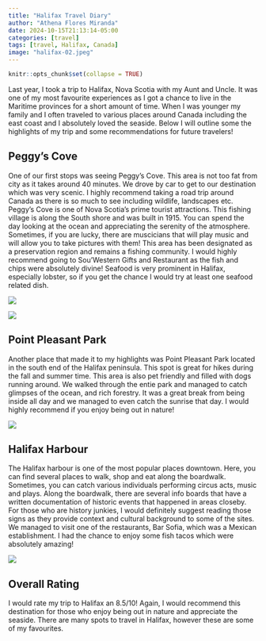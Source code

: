 ```yaml
---
title: "Halifax Travel Diary"
author: "Athena Flores Miranda"
date: 2024-10-15T21:13:14-05:00
categories: [travel]
tags: [travel, Halifax, Canada]
image: "halifax-02.jpeg"
---
```


```r
knitr::opts_chunk$set(collapse = TRUE)
```

Last year, I took a trip to Halifax, Nova Scotia with my Aunt and Uncle. It was one of my most favourite experiences as I got a chance to live in the Maritime provinces for a short amount of time. When I was younger my family and I often traveled to various places around Canada including the east coast and I absolutely loved the seaside. Below I will outline some the highlights of my trip and some recommendations for future travelers! 

## Peggy's Cove

One of our first stops was seeing Peggy's Cove. This area is not too fat from city as it takes around 40 minutes. We drove by car to get to our destination which was very scenic. I highly recommend taking a road trip around Canada as there is so much to see including wildlife, landscapes etc. Peggy's Cove is one of Nova Scotia's prime tourist attractions. This fishing village is along the South shore and was built in 1915. You can spend the day looking at the ocean and appreciating the serenity of the atmosphere. Sometimes, if you are lucky, there are muscicians that will play music and will allow you to take pictures with them! This area has been designated as a preservation region and remains a fishing community. I would highly recommend going to Sou'Western Gifts and Restaurant as the fish and chips were absolutely divine! Seafood is very prominent in Halifax, especially lobster, so if you get the chance I would try at least one seafood related dish. 

![](halifax-01.jpeg)


![](halifax-02.jpeg)

## Point Pleasant Park 

Another place that made it to my highlights was Point Pleasant Park located in the south end of the Halifax peninsula. This spot is great for hikes during the fall and summer time. This area is also pet friendly and filled with dogs running around. We walked through the entie park and managed to catch glimpses of the ocean, and rich forestry. It was a great break from being inside all day and we managed to even catch the sunrise that day. I would highly recommend if you enjoy being out in nature!

![](halifax-03.jpeg)



## Halifax Harbour 

The Halifax harbour is one of the most popular places downtown. Here, you can find several places to walk, shop and eat along the boardwalk. Sometimes, you can catch various individuals performing circus acts, music and plays. Along the boardwalk, there are several info boards that have a written documentation of historic events that happened in areas closeby. For those who are history junkies, I would definitely suggest reading those signs as they provide context and cultural background to some of the sites. We managed to visit one of the restaurants, Bar Sofia, which was a Mexican establishment. I had the chance to enjoy some fish tacos which were absolutely amazing! 


![](halifax-04.jpeg)



## Overall Rating

I would rate my trip to Halifax an 8.5/10! Again, I would recommend this destination for those who enjoy being out in nature and appreciate the seaside. There are many spots to travel in Halifax, however these are some of my favourites. 